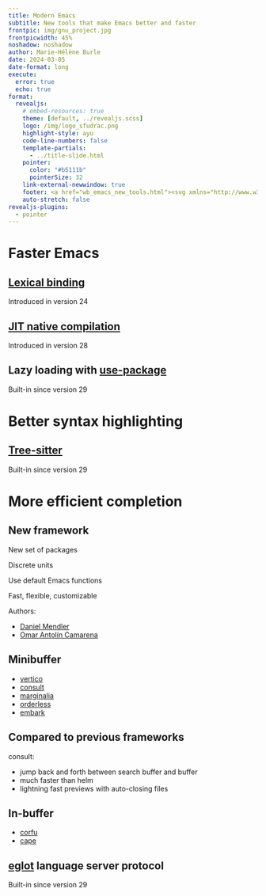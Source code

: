 ```yaml
---
title: Modern Emacs
subtitle: New tools that make Emacs better and faster
frontpic: img/gnu_project.jpg
frontpicwidth: 45%
noshadow: noshadow
author: Marie-Hélène Burle
date: 2024-03-05
date-format: long
execute:
  error: true
  echo: true
format:
  revealjs:
    # embed-resources: true
    theme: [default, ../revealjs.scss]
    logo: /img/logo_sfudrac.png
    highlight-style: ayu
    code-line-numbers: false
    template-partials:
      - ../title-slide.html
    pointer:
      color: "#b5111b"
      pointerSize: 32
    link-external-newwindow: true
    footer: <a href="wb_emacs_new_tools.html"><svg xmlns="http://www.w3.org/2000/svg" width="16" height="16" fill="rgb(153, 153, 153)" class="bi bi-arrow-90deg-up" viewBox="0 0 16 16"><path fill-rule="evenodd" d="M4.854 1.146a.5.5 0 0 0-.708 0l-4 4a.5.5 0 1 0 .708.708L4 2.707V12.5A2.5 2.5 0 0 0 6.5 15h8a.5.5 0 0 0 0-1h-8A1.5 1.5 0 0 1 5 12.5V2.707l3.146 3.147a.5.5 0 1 0 .708-.708l-4-4z"/></svg>&nbsp;Back to webinar page</a>
    auto-stretch: false
revealjs-plugins:
  - pointer
---
```


# Faster Emacs

## [Lexical binding](https://www.gnu.org/software/emacs/manual/html_node/elisp/Lexical-Binding.html) {.center}

Introduced in version 24

## [JIT native compilation](https://www.gnu.org/software/emacs/manual/html_node/elisp/Native-Compilation.html) {.center}

Introduced in version 28

## Lazy loading with [use-package](https://github.com/jwiegley/use-package) {.center}

Built-in since version 29

# Better syntax highlighting

## [Tree-sitter](https://tree-sitter.github.io/tree-sitter/) {.center}

Built-in since version 29

# More efficient completion

## New framework {.center}

New set of packages

Discrete units

Use default Emacs functions

Fast, flexible, customizable

Authors:

- [Daniel Mendler](https://github.com/minad)
- [Omar Antolín Camarena](https://github.com/oantolin)

## Minibuffer {.center}

- [vertico](https://github.com/minad/vertico)
- [consult](https://github.com/minad/consult)
- [marginalia](https://github.com/minad/marginalia/)
- [orderless](https://github.com/oantolin/orderless)
- [embark](https://github.com/oantolin/embark/)

## Compared to previous frameworks {.center}

consult:

- jump back and forth between search buffer and buffer
- much faster than helm
- lightning fast previews with auto-closing files

## In-buffer {.center}

- [corfu](https://github.com/minad/corfu)
- [cape](https://github.com/minad/cape)

## [eglot](https://github.com/joaotavora/eglot) language server protocol {.center}

Built-in since version 29
